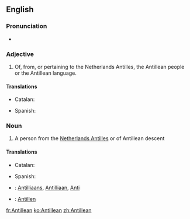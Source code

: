 ==English==

===Pronunciation===
* {{IPA|/æntəˈliːən/|/ænˈtɪliən/|lang=en}}

===Adjective===
{{en-adj|-}}

# Of, from, or pertaining to the Netherlands Antilles, the Antillean people or the Antillean language.

====Translations====
{{trans-top|of, from, or pertaining to the Netherlands Antilles}}
* Catalan: {{t-|ca|antillà}}
{{trans-mid}}
* Spanish: {{t+|es|antillano}}
{{trans-bottom}}

===Noun===
{{en-noun}}

# A person from the [[Netherlands Antilles]] or of Antillean descent

====Translations====
{{trans-top|person from the Netherlands Antilles}}
* Catalan: {{t-|ca|antillà|m}}
{{trans-mid}}
* Spanish: {{t+|es|antillano|m}}
{{trans-bottom}}

{{checktrans-top}}
* {{ttbc|nl}}: [[Antilliaans]], [[Antilliaan]], {{qualifier|slang}} [[Anti]]
* {{ttbc|de}}: [[Antillen]]
{{trans-bottom}}

[[fr:Antillean]]
[[ko:Antillean]]
[[zh:Antillean]]